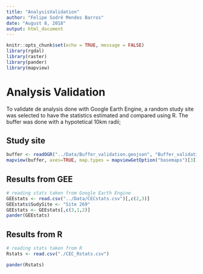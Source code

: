```yaml
---
title: "AnalysisValidation"
author: "Felipe Sodré Mendes Barros"
date: "August 8, 2018"
output: html_document
---
```


```r
knitr::opts_chunk$set(echo = TRUE, message = FALSE)
library(rgdal)
library(raster)
library(pander)
library(mapview)
```

# Analysis Validation

To validate de analysis done with Google Earth Engine, a random study site was selected to have the statistics estimated and compared using R. The buffer was done with a hypotetical 10km radii;

## Study site

```r
buffer <- readOGR("../Data/Buffer_validation.geojson", "Buffer_validation")
mapview(buffer, axes=TRUE, map.types = mapviewGetOption("basemaps")[3])
```

## Results from GEE
```r
# reading stats taken from Google Earth Engine
GEEstats <- read.csv("../Data/CECstats.csv")[,c(2,3)]
GEEstats$SudySite <- "Site 269"
GEEstats <- GEEstats[,c(3,1,2)]
pander(GEEstats)
```

## Results from R
```r
# reading stats taken from R
Rstats <- read.csv("./CEC_Rstats.csv")

pander(Rstats)
```